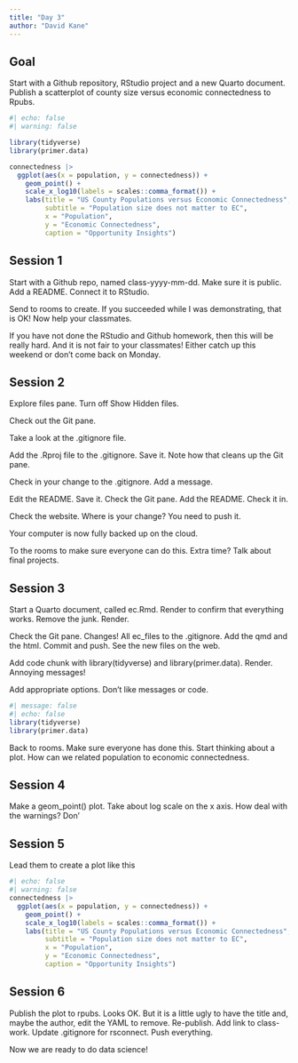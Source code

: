 ```yaml
---
title: "Day 3"
author: "David Kane"
---
```


## Goal

Start with a Github repository, RStudio project and a new Quarto document. Publish a scatterplot of county size versus economic connectedness to Rpubs.

```r
#| echo: false
#| warning: false

library(tidyverse)
library(primer.data)

connectedness |> 
  ggplot(aes(x = population, y = connectedness)) +
    geom_point() +
    scale_x_log10(labels = scales::comma_format()) +
    labs(title = "US County Populations versus Economic Connectedness",
         subtitle = "Population size does not matter to EC",
         x = "Population",
         y = "Economic Connectedness",
         caption = "Opportunity Insights")
```


## Session 1

Start with a Github repo, named class-yyyy-mm-dd. Make sure it is public. Add a README. Connect it to RStudio.  

Send to rooms to create. If you succeeded while I was demonstrating, that is OK! Now help your classmates.

If you have not done the RStudio and Github homework, then this will be really hard. And it is not fair to your classmates! Either catch up this weekend or don't come back on Monday.

## Session 2

Explore files pane. Turn off Show Hidden files.

Check out the Git pane.

Take a look at the .gitignore file.

Add the .Rproj file to the .gitignore. Save it. Note how that cleans up the Git pane. 

Check in your change to the .gitignore. Add a message.

Edit the README. Save it. Check the Git pane. Add the README. Check it in.

Check the website. Where is your change? You need to push it.

Your computer is now fully backed up on the cloud. 

To the rooms to make sure everyone can do this. Extra time? Talk about final projects.

## Session 3

Start a Quarto document, called ec.Rmd. Render to confirm that everything works. Remove the junk. Render.

Check the Git pane. Changes! All ec_files to the .gitignore. Add the qmd and the html. Commit and push. See the new files on the web.

Add code chunk with library(tidyverse) and library(primer.data). Render. Annoying messages! 

Add appropriate options. Don't like messages or code.

```r
#| message: false
#| echo: false
library(tidyverse)
library(primer.data)
```

Back to rooms. Make sure everyone has done this. Start thinking about a plot. How can we related population to economic connectedness.


## Session 4

Make a geom_point() plot. Take about log scale on the x axis. How deal with the warnings? Don'


## Session 5

Lead them to create a plot like this


```r
#| echo: false
#| warning: false
connectedness |> 
  ggplot(aes(x = population, y = connectedness)) +
    geom_point() +
    scale_x_log10(labels = scales::comma_format()) +
    labs(title = "US County Populations versus Economic Connectedness",
         subtitle = "Population size does not matter to EC",
         x = "Population",
         y = "Economic Connectedness",
         caption = "Opportunity Insights")
```

## Session 6

Publish the plot to rpubs. Looks OK. But it is a little ugly to have the title and, maybe the author, edit the YAML to remove. Re-publish. Add link to class-work. Update .gitignore for rsconnect. Push everything.

Now we are ready to do data science!


